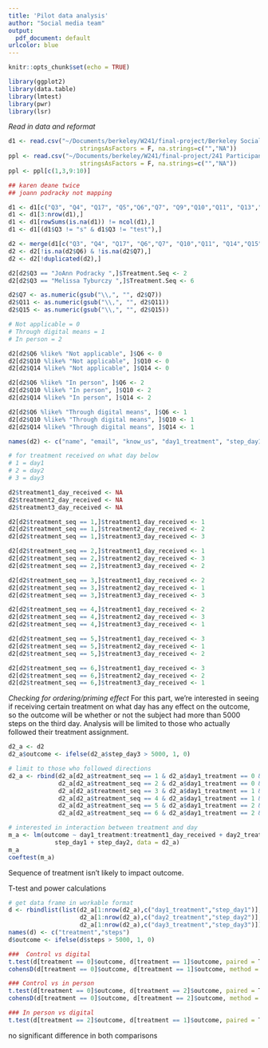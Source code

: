 ```yaml
---
title: 'Pilot data analysis'
author: "Social media team"
output:
  pdf_document: default
urlcolor: blue
---
```


```r
knitr::opts_chunk$set(echo = TRUE)
```

```r
library(ggplot2)
library(data.table)
library(lmtest)
library(pwr)
library(lsr)
```


*Read in data and reformat*
```r
d1 <- read.csv("~/Documents/berkeley/W241/final-project/Berkeley Social Commitment: Follow-up_December 10, 2018_15.48.csv", 
                    stringsAsFactors = F, na.strings=c("","NA"))
ppl <- read.csv("~/Documents/berkeley/W241/final-project/241 Participant List - Participants.csv", 
                    stringsAsFactors = F, na.strings=c("","NA"))
ppl <- ppl[c(1,3,9:10)]

## karen deane twice
## joann podracky not mapping

d1 <- d1[c("Q3", "Q4", "Q17", "Q5","Q6","Q7", "Q9","Q10","Q11", "Q13","Q14","Q15")]
d1 <- d1[3:nrow(d1),]
d1 <- d1[rowSums(is.na(d1)) != ncol(d1),]
d1 <- d1[(d1$Q3 != "s" & d1$Q3 != "test"),]

d2 <- merge(d1[c("Q3", "Q4", "Q17", "Q6","Q7", "Q10","Q11", "Q14","Q15")], ppl[c(2,3)], by.x = "Q3", by.y = "Name", all.x = T)
d2 <- d2[!is.na(d2$Q6) & !is.na(d2$Q7),]
d2 <- d2[!duplicated(d2),]

d2[d2$Q3 == "JoAnn Podracky ",]$Treatment.Seq <- 2
d2[d2$Q3 == "Melissa Tyburczy ",]$Treatment.Seq <- 6

d2$Q7 <- as.numeric(gsub("\\,", "", d2$Q7))
d2$Q11 <- as.numeric(gsub("\\,", "", d2$Q11))
d2$Q15 <- as.numeric(gsub("\\,", "", d2$Q15))

# Not applicable = 0
# Through digital means = 1
# In person = 2

d2[d2$Q6 %like% "Not applicable", ]$Q6 <- 0
d2[d2$Q10 %like% "Not applicable", ]$Q10 <- 0
d2[d2$Q14 %like% "Not applicable", ]$Q14 <- 0

d2[d2$Q6 %like% "In person", ]$Q6 <- 2
d2[d2$Q10 %like% "In person", ]$Q10 <- 2
d2[d2$Q14 %like% "In person", ]$Q14 <- 2

d2[d2$Q6 %like% "Through digital means", ]$Q6 <- 1
d2[d2$Q10 %like% "Through digital means", ]$Q10 <- 1
d2[d2$Q14 %like% "Through digital means", ]$Q14 <- 1

names(d2) <- c("name", "email", "know_us", "day1_treatment", "step_day1", "day2_treatment", "step_day2", "day3_treatment", "step_day3", "treatment_seq")

# for treatment received on what day below
# 1 = day1
# 2 = day2
# 3 = day3

d2$treatment1_day_received <- NA
d2$treatment2_day_received <- NA
d2$treatment3_day_received <- NA

d2[d2$treatment_seq == 1,]$treatment1_day_received <- 1
d2[d2$treatment_seq == 1,]$treatment2_day_received <- 2
d2[d2$treatment_seq == 1,]$treatment3_day_received <- 3

d2[d2$treatment_seq == 2,]$treatment1_day_received <- 1
d2[d2$treatment_seq == 2,]$treatment2_day_received <- 3
d2[d2$treatment_seq == 2,]$treatment3_day_received <- 2

d2[d2$treatment_seq == 3,]$treatment1_day_received <- 2
d2[d2$treatment_seq == 3,]$treatment2_day_received <- 1
d2[d2$treatment_seq == 3,]$treatment3_day_received <- 3

d2[d2$treatment_seq == 4,]$treatment1_day_received <- 2
d2[d2$treatment_seq == 4,]$treatment2_day_received <- 3
d2[d2$treatment_seq == 4,]$treatment3_day_received <- 1

d2[d2$treatment_seq == 5,]$treatment1_day_received <- 3
d2[d2$treatment_seq == 5,]$treatment2_day_received <- 1
d2[d2$treatment_seq == 5,]$treatment3_day_received <- 2

d2[d2$treatment_seq == 6,]$treatment1_day_received <- 3
d2[d2$treatment_seq == 6,]$treatment2_day_received <- 2
d2[d2$treatment_seq == 6,]$treatment3_day_received <- 1
```

*Checking for ordering/priming effect*
For this part, we're interested in seeing if receiving certain treatment on what day has any effect on the outcome, so the outcome will be whether or not the subject had more than 5000 steps on the third day. Analysis will be limited to those who actually followed their treatment assignment.

```r
d2_a <- d2
d2_a$outcome <- ifelse(d2_a$step_day3 > 5000, 1, 0)

# limit to those who followed directions
d2_a <- rbind(d2_a[d2_a$treatment_seq == 1 & d2_a$day1_treatment == 0 & d2_a$day2_treatment == 1 & d2_a$day3_treatment == 2,],
              d2_a[d2_a$treatment_seq == 2 & d2_a$day1_treatment == 0 & d2_a$day2_treatment == 2 & d2_a$day3_treatment == 1,],
              d2_a[d2_a$treatment_seq == 3 & d2_a$day1_treatment == 1 & d2_a$day2_treatment == 0 & d2_a$day3_treatment == 2,],
              d2_a[d2_a$treatment_seq == 4 & d2_a$day1_treatment == 1 & d2_a$day2_treatment == 2 & d2_a$day3_treatment == 0,],
              d2_a[d2_a$treatment_seq == 5 & d2_a$day1_treatment == 2 & d2_a$day2_treatment == 0 & d2_a$day3_treatment == 1,],
              d2_a[d2_a$treatment_seq == 6 & d2_a$day1_treatment == 2 & d2_a$day2_treatment == 1 & d2_a$day3_treatment == 0,])

# interested in interaction between treatment and day
m_a <- lm(outcome ~ day1_treatment:treatment1_day_received + day2_treatment:treatment2_day_received + day3_treatment:treatment3_day_received +
             step_day1 + step_day2, data = d2_a)
m_a
coeftest(m_a)
```
Sequence of treatment isn't likely to impact outcome.



T-test and power calculations
```r
# get data frame in workable format
d <- rbindlist(list(d2_a[1:nrow(d2_a),c("day1_treatment","step_day1")],
                    d2_a[1:nrow(d2_a),c("day2_treatment","step_day2")],
                    d2_a[1:nrow(d2_a),c("day3_treatment","step_day3")]))
names(d) <- c("treatment","steps")
d$outcome <- ifelse(d$steps > 5000, 1, 0)

###  Control vs digital 
t.test(d[treatment == 0]$outcome, d[treatment == 1]$outcome, paired = T)
cohensD(d[treatment == 0]$outcome, d[treatment == 1]$outcome, method = "paired")

### Control vs in person 
t.test(d[treatment == 0]$outcome, d[treatment == 2]$outcome, paired = T)
cohensD(d[treatment == 0]$outcome, d[treatment == 2]$outcome, method = "paired")

### In person vs digital 
t.test(d[treatment == 2]$outcome, d[treatment == 1]$outcome, paired = T)
```
no significant difference in both comparisons

